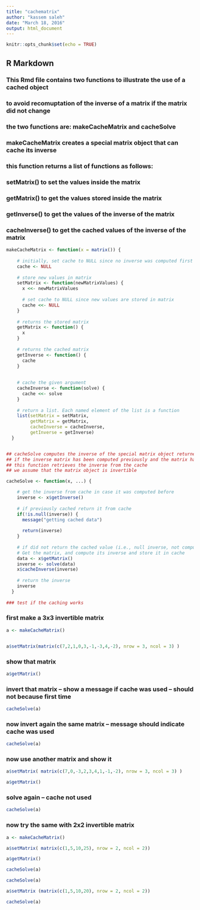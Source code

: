 ```yaml
---
title: "cachematrix"
author: "kassem saleh"
date: "March 18, 2016"
output: html_document
---
```


```r
knitr::opts_chunk$set(echo = TRUE)
```

## R Markdown



### This Rmd file contains two functions to illustrate the use of a cached object
### to avoid recomuptation of the inverse of a matrix if the matrix did not change
### the two functions are: makeCacheMatrix and cacheSolve



### makeCacheMatrix creates a special matrix object that can cache its inverse
### this function returns a list of functions as follows:
###    setMatrix() to set the values inside the matrix
###    getMatrix() to get the values stored inside the matrix
###    getInverse() to get the values of the inverse of the matrix
###    cacheInverse() to get the cached values of the inverse of the matrix

```r
makeCacheMatrix <- function(x = matrix()) {
    
    # initially, set cache to NULL since no inverse was computed first
    cache <- NULL
    
    # store new values in matrix
    setMatrix <- function(newMatrixValues) {
      x <<- newMatrixValues
      
      # set cache to NULL since new values are stored in matrix
      cache <<- NULL
    }
    
    # returns the stored matrix
    getMatrix <- function() {
      x
    }
    
    # returns the cached matrix
    getInverse <- function() {
      cache
    }
    
    
    # cache the given argument 
    cacheInverse <- function(solve) {
      cache <<- solve
    }
    
    # return a list. Each named element of the list is a function
    list(setMatrix = setMatrix, 
         getMatrix = getMatrix, 
         cacheInverse = cacheInverse, 
         getInverse = getInverse)
  }


## cacheSolve computes the inverse of the special matrix object returned by makeCacheMatrix. 
## if the inverse matrix has been computed previously and the matrix has not changed, then
## this function retrieves the inverse from the cache
## we assume that the matrix object is invertible

cacheSolve <- function(x, ...) {

    # get the inverse from cache in case it was computed before
    inverse <- x$getInverse()
    
    # if previously cached return it from cache
    if(!is.null(inverse)) {
      message("getting cached data")
      
      return(inverse)
    }
    
    # if did not return the cached value (i.e., null inverse, not computed before)
    # Get the matrix, and compute its inverse and store it in cache
    data <- x$getMatrix()
    inverse <- solve(data)
    x$cacheInverse(inverse)
    
    # return the inverse
    inverse
  }
  
### test if the caching works
```


### first make a 3x3 invertible matrix
```r


a <- makeCacheMatrix()


a$setMatrix(matrix(c(7,2,1,0,3,-1,-3,4,-2), nrow = 3, ncol = 3) )
```
### show that matrix

```r
a$getMatrix()
```


### invert that matrix -- show a message if cache was used -- should not because first time
```r
cacheSolve(a)
```


### now invert again the same matrix  -- message should indicate cache was used
```r
cacheSolve(a)
```

### now use another matrix and show it
```r
a$setMatrix( matrix(c(7,0,-3,2,3,4,1,-1,-2), nrow = 3, ncol = 3) )

a$getMatrix()
```

### solve again -- cache not used 
```r
cacheSolve(a)

```
### now try the same with 2x2 invertible matrix

```r

a <- makeCacheMatrix()

a$setMatrix( matrix(c(1,5,10,25), nrow = 2, ncol = 2))

a$getMatrix()

cacheSolve(a)

cacheSolve(a)

a$setMatrix (matrix(c(1,5,10,20), nrow = 2, ncol = 2))

cacheSolve(a)
```

